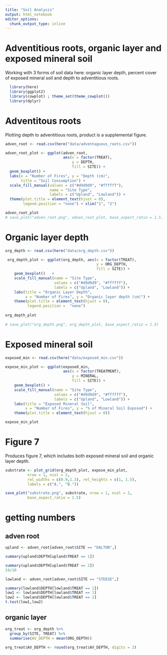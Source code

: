 ```yaml
---
title: "Soil Analysis"
output: html_notebook
editor_options: 
  chunk_output_type: inline
---
```


# Adventitious roots, organic layer and exposed mineral soil

Working with 3 forms of soil data here: organic layer depth, percent cover of exposed mineral soil and depth to adventitious roots. 

```r
  library(here)
  library(ggplot2)
  library(cowplot) ; theme_set(theme_cowplot())
  library(dplyr)
```

# Adventitous roots

Plotting depth to adventitious roots, product is a supplemental figure. 

```r
adven_root <- read.csv(here("data/adventaguous_roots.csv"))

adven_root_plot <- ggplot(adven_root, 
                          aes(x = factor(TREAT),
                              y = DEPTH, 
                              fill = SITE)) + 
  geom_boxplot() + 
  labs(x = "Number of Fires", y = "Depth (cm)",
       title = "Soil Consumption") + 
  scale_fill_manual(values = c("#d9d9d9", "#ffffff"), 
                    name = "Site Type", 
                    labels = c("Upland", "Lowland")) + 
  theme(plot.title = element_text(hjust = 0),
        legend.position = "none") + xlim("1", "2")

adven_root_plot
# save_plot("adven_root.png", adven_root_plot, base_aspect_ratio = 1.5)
```

# Organic layer depth

```r
org_depth <- read.csv(here("data/org_depth.csv"))

 org_depth_plot <- ggplot(org_depth, aes(x = factor(TREAT),
                                         y = ORG_DEPTH, 
                                         fill = SITE)) + 
    geom_boxplot()   + 
    scale_fill_manual(name = "Site Type",
                      values = c("#d9d9d9", "#ffffff"), 
                      labels = c("Upland", "Lowland")) + 
    labs(title = "Organic Layer Depth", 
         x = "Number of Fires", y = "Organic layer depth (cm)") + 
    theme(plot.title = element_text(hjust = 0), 
          legend.position =  "none") 
 
org_depth_plot
  
# save_plot("org_depth.png", org_depth_plot, base_aspect_ratio = 1.5)
```

# Exposed mineral soil

```r
exposed_min <- read.csv(here("data/exposed_min.csv"))

expose_min_plot <- ggplot(exposed_min, 
                          aes(x = factor(TREATMENT),
                              y = MINERAL,
                              fill = SITE)) + 
    geom_boxplot() + 
    scale_fill_manual(name = "Site Type",
                      values = c("#d9d9d9", "#ffffff"), 
                      labels = c("Upland", "Lowland")) + 
    labs(title = "Exposed Mineral Soil", 
         x = "Number of Fires", y = "% of Mineral Soil Exposed") + 
    theme(plot.title = element_text(hjust = 0))

expose_min_plot
```

# Figure 7

Produces figure 7, which includes both exposed mineral soil and organic layer depth. 

```r
substrate <- plot_grid(org_depth_plot, expose_min_plot,
          nrow = 1, ncol = 2,
          rel_widths = c(0.9,1.3), rel_heights = c(1, 1.5),
          labels = c("A.", "B."))

save_plot("substrate.png", substrate, nrow = 1, ncol = 2,
          base_aspect_ratio = 1.5)
```

# getting numbers
## adven root
```r
upland <- adven_root[adven_root$SITE == "DALTON",]

summary(upland$DEPTH[upland$TREAT == 1])

summary(upland$DEPTH[upland$TREAT == 2])
24/10
```

```r
lowland <- adven_root[adven_root$SITE == "STEESE",]

summary(lowland$DEPTH[lowland$TREAT == 1])
low1 <- lowland$DEPTH[lowland$TREAT == 1]
low2 <- lowland$DEPTH[lowland$TREAT == 2]
t.test(low1,low2)
```

## organic layer

```r
org_treat <- org_depth %>%
  group_by(SITE, TREAT) %>%
  summarise(AV_DEPTH = mean(ORG_DEPTH))

org_treat$AV_DEPTH <- round(org_treat$AV_DEPTH, digits = 2)
```

